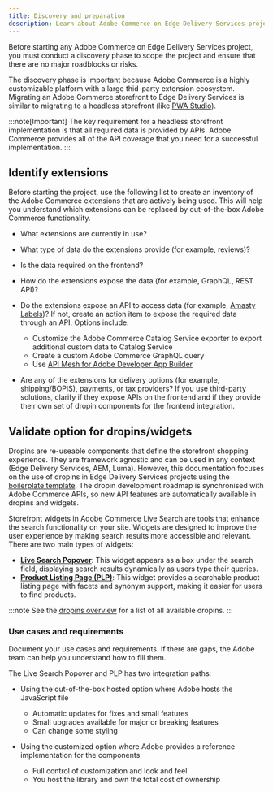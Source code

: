 ```yaml
---
title: Discovery and preparation
description: Learn about Adobe Commerce on Edge Delivery Services project requirements, data validation, dropins, and Luma Bridge.
---
```


Before starting any Adobe Commerce on Edge Delivery Services project, you must conduct a discovery phase to scope the project and ensure that there are no major roadblocks or risks.

The discovery phase is important because Adobe Commerce is a highly customizable platform with a large thid-party extension ecosystem. Migrating an Adobe Commerce storefront to Edge Delivery Services is similar to migrating to a headless storefront (like [PWA Studio](https://developer.adobe.com/commerce/pwa-studio)).

:::note[Important]
The key requirement for a headless storefront implementation is that all required data is provided by APIs. Adobe Commerce provides all of the API coverage that you need for a successful implementation.
:::

## Identify extensions

Before starting the project, use the following list to create an inventory of the Adobe Commerce extensions that are actively being used. This will help you understand which extensions can be replaced by out-of-the-box Adobe Commerce functionality.

* What extensions are currently in use?

* What type of data do the extensions provide (for example, reviews)?

* Is the data required on the frontend?
    
* How do the extensions expose the data (for example, GraphQL, REST API)?

* Do the extensions expose an API to access data (for example, [Amasty Labels](https://amasty.com/docs/doku.php?id=magento_2:product_labels))? If not, create an action item to expose the required data through an API. Options include:

  * Customize the Adobe Commerce Catalog Service exporter to export additional custom data to Catalog Service
  * Create a custom Adobe Commerce GraphQL query
  * Use [API Mesh for Adobe Developer App Builder](https://developer.adobe.com/graphql-mesh-gateway/)

* Are any of the extensions for delivery options (for example, shipping/BOPIS), payments, or tax providers? If you use third-party solutions, clarify if they expose APIs on the frontend and if they provide their own set of dropin components for the frontend integration.

## Validate option for dropins/widgets

Dropins are re-useable components that define the storefront shopping experience. They are framework agnostic and can be used in any context (Edge Delivery Services, AEM, Luma). However, this documentation focuses on the use of dropins in Edge Delivery Services projects using the [boilerplate template](https://github.com/hlxsites/aem-boilerplate-commerce). The dropin development roadmap is synchronised with Adobe Commerce APIs, so new API features are automatically available in dropins and widgets.

Storefront widgets in Adobe Commerce Live Search are tools that enhance the search functionality on your site. Widgets are designed to improve the user experience by making search results more accessible and relevant. There are two main types of widgets:

* **[Live Search Popover](https://experienceleague.adobe.com/en/docs/commerce-merchant-services/live-search/live-search-storefront/storefront-popover)**: This widget appears as a box under the search field, displaying search results dynamically as users type their queries.
* **[Product Listing Page (PLP)](https://experienceleague.adobe.com/en/docs/commerce-merchant-services/live-search/live-search-storefront/plp-styling)**: This widget provides a searchable product listing page with facets and synonym support, making it easier for users to find products.

:::note
See the [dropins overview](/dropins/all/introduction/) for a list of all available dropins.
:::

### Use cases and requirements

Document your use cases and requirements. If there are gaps, the Adobe team can help you understand how to fill them.

The Live Search Popover and PLP has two integration paths:

* Using the out-of-the-box hosted option where Adobe hosts the JavaScript file
  
    * Automatic updates for fixes and small features
    * Small upgrades available for major or breaking features
    * Can change some styling

* Using the customized option where Adobe provides a reference implementation for the components

    * Full control of customization and look and feel
    * You host the library and own the total cost of ownership